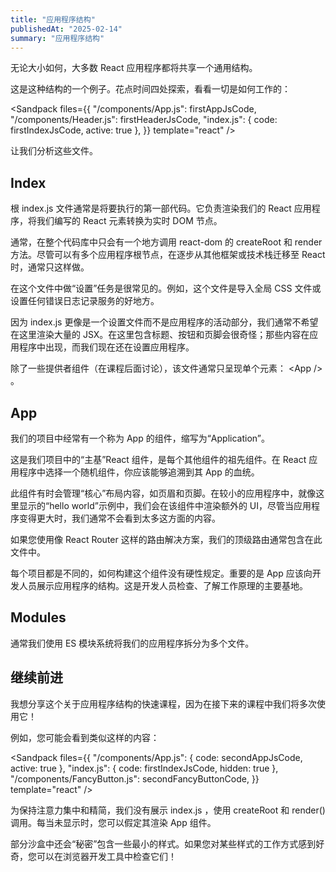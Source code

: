 ```yaml
---
title: "应用程序结构"
publishedAt: "2025-02-14"
summary: "应用程序结构"
---
```




无论大小如何，大多数 React 应用程序都将共享一个通用结构。

这是这种结构的一个例子。花点时间四处探索，看看一切是如何工作的：

<Sandpack
  files={{
    "/components/App.js": firstAppJsCode,
    "/components/Header.js": firstHeaderJsCode,
    "index.js": { code: firstIndexJsCode, active: true },
  }}
  template="react"
/>

让我们分析这些文件。

## Index

根 index.js 文件通常是将要执行的第一部代码。它负责渲染我们的 React 应用程序，将我们编写的 React 元素转换为实时 DOM 节点。

通常，在整个代码库中只会有一个地方调用 react-dom 的 createRoot 和 render 方法。尽管可以有多个应用程序根节点，在逐步从其他框架或技术栈迁移至 React 时，通常只这样做。

在这个文件中做“设置”任务是很常见的。例如，这个文件是导入全局 CSS 文件或设置任何错误日志记录服务的好地方。

因为 index.js 更像是一个设置文件而不是应用程序的活动部分，我们通常不希望在这里渲染大量的 JSX。在这里包含标题、按钮和页脚会很奇怪；那些内容在应用程序中出现，而我们现在还在设置应用程序。

除了一些提供者组件（在课程后面讨论），该文件通常只呈现单个元素： \<App /\> 。

## App

我们的项目中经常有一个称为 App 的组件，缩写为“Application”。

这是我们项目中的“主基”React 组件，是每个其他组件的祖先组件。在 React 应用程序中选择一个随机组件，你应该能够追溯到其 App 的血统。

此组件有时会管理“核心”布局内容，如页眉和页脚。在较小的应用程序中，就像这里显示的“hello world”示例中，我们会在该组件中渲染额外的 UI，尽管当应用程序变得更大时，我们通常不会看到太多这方面的内容。

如果您使用像 React Router 这样的路由解决方案，我们的顶级路由通常包含在此文件中。

每个项目都是不同的，如何构建这个组件没有硬性规定。重要的是 App 应该向开发人员展示应用程序的结构。这是开发人员检查、了解工作原理的主要基地。

## Modules

通常我们使用 ES 模块系统将我们的应用程序拆分为多个文件。

## 继续前进

我想分享这个关于应用程序结构的快速课程，因为在接下来的课程中我们将多次使用它！

例如，您可能会看到类似这样的内容：

<Sandpack
  files={{
    "/components/App.js": { code: secondAppJsCode, active: true },
    "index.js": { code: firstIndexJsCode, hidden: true },
    "/components/FancyButton.js": secondFancyButtonCode,
  }}
  template="react"
/>

为保持注意力集中和精简，我们没有展示 index.js ，使用 createRoot 和 render() 调用。每当未显示时，您可以假定其渲染 App 组件。

部分沙盒中还会“秘密”包含一些最小的样式。如果您对某些样式的工作方式感到好奇，您可以在浏览器开发工具中检查它们！
